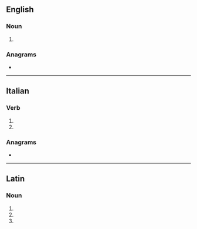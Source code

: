 ==English==

===Noun===
{{head|en|noun form}}

# {{plural of|stuprum|lang=en}}

===Anagrams===
* {{anagrams|en|a=aprstu|prutas|raptus}}

----

==Italian==

===Verb===
{{head|it|verb form}}

# {{inflection of|stuprare||3|s|pres|indc|lang=it}}
# {{inflection of|stuprare||2|s|impr|lang=it}}

===Anagrams===
* {{l|it|raptus}}

----

==Latin==

===Noun===
{{la-noun-form|stupra}}

# {{inflection of|stuprum||nom|p|lang=la}}
# {{inflection of|stuprum||acc|p|lang=la}}
# {{inflection of|stuprum||voc|p|lang=la}}